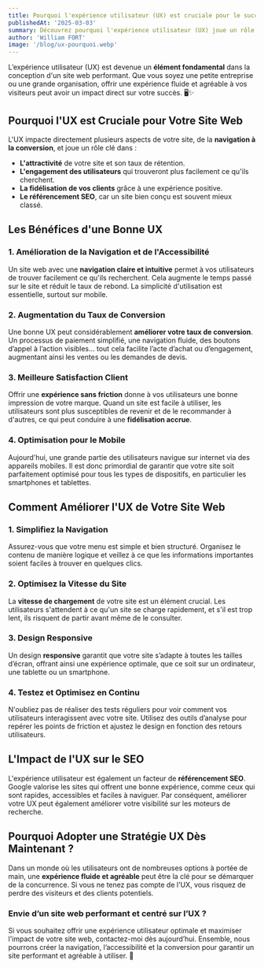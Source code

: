 ```yaml
---
title: Pourquoi l'expérience utilisateur (UX) est cruciale pour le succès de votre site web ?
publishedAt: '2025-03-03'
summary: Découvrez pourquoi l'expérience utilisateur (UX) joue un rôle clé dans la réussite de votre site web et comment l'améliorer pour booster vos résultats.
author: 'William FORT'
image: '/blog/ux-pourquoi.webp'
---
```


L’expérience utilisateur (UX) est devenue un **élément fondamental** dans la conception d'un site web performant. Que vous soyez une petite entreprise ou une grande organisation, offrir une expérience fluide et agréable à vos visiteurs peut avoir un impact direct sur votre succès. 🖥️✨

## Pourquoi l'UX est Cruciale pour Votre Site Web

L'UX impacte directement plusieurs aspects de votre site, de la **navigation à la conversion**, et joue un rôle clé dans :

- **L'attractivité** de votre site et son taux de rétention.
- **L'engagement des utilisateurs** qui trouveront plus facilement ce qu'ils cherchent.
- **La fidélisation de vos clients** grâce à une expérience positive.
- **Le référencement SEO**, car un site bien conçu est souvent mieux classé.

## Les Bénéfices d'une Bonne UX

### 1. Amélioration de la Navigation et de l'Accessibilité

Un site web avec une **navigation claire et intuitive** permet à vos utilisateurs de trouver facilement ce qu'ils recherchent. Cela augmente le temps passé sur le site et réduit le taux de rebond. La simplicité d'utilisation est essentielle, surtout sur mobile.

### 2. Augmentation du Taux de Conversion

Une bonne UX peut considérablement **améliorer votre taux de conversion**. Un processus de paiement simplifié, une navigation fluide, des boutons d’appel à l’action visibles… tout cela facilite l’acte d’achat ou d’engagement, augmentant ainsi les ventes ou les demandes de devis.

### 3. Meilleure Satisfaction Client

Offrir une **expérience sans friction** donne à vos utilisateurs une bonne impression de votre marque. Quand un site est facile à utiliser, les utilisateurs sont plus susceptibles de revenir et de le recommander à d'autres, ce qui peut conduire à une **fidélisation accrue**.

### 4. Optimisation pour le Mobile

Aujourd'hui, une grande partie des utilisateurs navigue sur internet via des appareils mobiles. Il est donc primordial de garantir que votre site soit parfaitement optimisé pour tous les types de dispositifs, en particulier les smartphones et tablettes.

## Comment Améliorer l'UX de Votre Site Web

### 1. Simplifiez la Navigation

Assurez-vous que votre menu est simple et bien structuré. Organisez le contenu de manière logique et veillez à ce que les informations importantes soient faciles à trouver en quelques clics.

### 2. Optimisez la Vitesse du Site

La **vitesse de chargement** de votre site est un élément crucial. Les utilisateurs s'attendent à ce qu'un site se charge rapidement, et s'il est trop lent, ils risquent de partir avant même de le consulter.

### 3. Design Responsive

Un design **responsive** garantit que votre site s’adapte à toutes les tailles d’écran, offrant ainsi une expérience optimale, que ce soit sur un ordinateur, une tablette ou un smartphone.

### 4. Testez et Optimisez en Continu

N'oubliez pas de réaliser des tests réguliers pour voir comment vos utilisateurs interagissent avec votre site. Utilisez des outils d’analyse pour repérer les points de friction et ajustez le design en fonction des retours utilisateurs.

## L'Impact de l'UX sur le SEO

L'expérience utilisateur est également un facteur de **référencement SEO**. Google valorise les sites qui offrent une bonne expérience, comme ceux qui sont rapides, accessibles et faciles à naviguer. Par conséquent, améliorer votre UX peut également améliorer votre visibilité sur les moteurs de recherche.

## Pourquoi Adopter une Stratégie UX Dès Maintenant ?

Dans un monde où les utilisateurs ont de nombreuses options à portée de main, une **expérience fluide et agréable** peut être la clé pour se démarquer de la concurrence. Si vous ne tenez pas compte de l'UX, vous risquez de perdre des visiteurs et des clients potentiels.

### Envie d’un site web performant et centré sur l’UX ?

Si vous souhaitez offrir une expérience utilisateur optimale et maximiser l'impact de votre site web, contactez-moi dès aujourd’hui. Ensemble, nous pourrons créer la navigation, l’accessibilité et la conversion pour garantir un site performant et agréable à utiliser. 🚀

